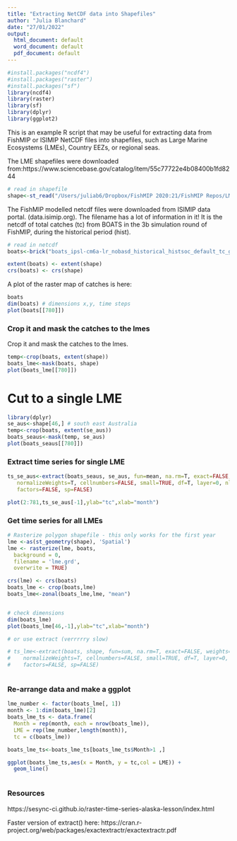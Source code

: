 ```yaml
---
title: "Extracting NetCDF data into Shapefiles"
author: "Julia Blanchard"
date: "27/01/2022"
output:
  html_document: default
  word_document: default
  pdf_document: default
---
```



```r
#install.packages("ncdf4")
#install.packages("raster")
#install.packages("sf")
library(ncdf4)
library(raster)
library(sf)
library(dplyr)
library(ggplot2)
```


This is an example R script that may be useful for extracting data from FishMIP or ISIMIP NetCDF files into shapefiles, such as Large Marine Ecosystems (LMEs), Country EEZs, or regional seas.

The LME shapefiles were downloaded from:https://www.sciencebase.gov/catalog/item/55c77722e4b08400b1fd8244


```r
# read in shapefile
shape<-st_read("/Users/juliab6/Dropbox/FishMIP 2020:21/FishMIP Repos/LME66/LMEs66.shp")


```



The FishMIP modelled netcdf files were downloaded from ISIMIP data portal. (data.isimip.org). The filename has a lot of information in it! It is the netcdf of total catches (tc) from BOATS in the 3b simulation round of FishMIP, during the historical period (hist).


```r
# read in netcdf
boats<-brick("boats_ipsl-cm6a-lr_nobasd_historical_histsoc_default_tc_global_monthly_1950_2014.nc")

extent(boats) <- extent(shape)
crs(boats) <- crs(shape) 

```


A plot of the raster map of catches is here:


```r
boats
dim(boats) # dimensions x,y, time steps
plot(boats[[780]])
```

### Crop it and mask the catches to the lmes

Crop it and mask the catches to the lmes.

```r
temp<-crop(boats, extent(shape))
boats_lme<-mask(boats, shape)
plot(boats_lme[[780]])
```

# Cut to a single LME

```r
library(dplyr)
se_aus<-shape[46,] # south east Australia
temp<-crop(boats, extent(se_aus))
boats_seaus<-mask(temp, se_aus)
plot(boats_seaus[[780]])

```

### Extract time series for single LME

```r
ts_se_aus<-extract(boats_seaus, se_aus, fun=mean, na.rm=T, exact=FALSE, weights=FALSE,
   normalizeWeights=T, cellnumbers=FALSE, small=TRUE, df=T, layer=0, nl=780, 
   factors=FALSE, sp=FALSE)

plot(2:781,ts_se_aus[-1],ylab="tc",xlab="month")

```



### Get time series for all LMEs

```r
# Rasterize polygon shapefile - this only works for the first year
lme <-as(st_geometry(shape), 'Spatial')
lme <- rasterize(lme, boats,
  background = 0,
  filename = 'lme.grd',
  overwrite = TRUE)

crs(lme) <- crs(boats)
boats_lme <- crop(boats,lme)
boats_lme<-zonal(boats_lme,lme, "mean")


# check dimensions
dim(boats_lme)
plot(boats_lme[46,-1],ylab="tc",xlab="month")

# or use extract (verrrrry slow)

# ts_lme<-extract(boats, shape, fun=sum, na.rm=T, exact=FALSE, weights=FALSE,
#    normalizeWeights=T, cellnumbers=FALSE, small=TRUE, df=T, layer=0, nl=780, 
#    factors=FALSE, sp=FALSE)



```

### Re-arrange data and make a ggplot


```r
lme_number <- factor(boats_lme[, 1])
month <- 1:dim(boats_lme)[2]
boats_lme_ts <- data.frame(
  Month = rep(month, each = nrow(boats_lme)),
  LME = rep(lme_number,length(month)),
  tc = c(boats_lme))

boats_lme_ts<-boats_lme_ts[boats_lme_ts$Month>1 ,]

ggplot(boats_lme_ts,aes(x = Month, y = tc,col = LME)) + 
  geom_line()



```

### Resources

https://sesync-ci.github.io/raster-time-series-alaska-lesson/index.html

Faster version of extract() here:
https://cran.r-project.org/web/packages/exactextractr/exactextractr.pdf
